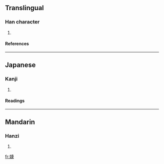 ==Translingual==
===Han character===
{{Han char|rn=38|rad=女|as=11|sn=14|four=4043<sub>2</sub>|canj=女戈中水 (VILE)}}
# {{defn|Han|sort=女11}}
====References====
{{Han ref|kx=0269.320|dkj=06650|dj=0537.210|hdz=21078.040|uh=5ADD|ud=23261|bh=E179|bd=57721}}
----
==Japanese==

===Kanji===
{{ja-kanji|grade=|rs=女11}}
# {{defn|Japanese}} 
====Readings====
{{ja-readings|on=[[こう]] (kō)|kun=}}





----
==Mandarin==
===Hanzi===
{{cmn-hanzi|pin=[[kāng]] (kang1)|wg=k'ang<sup>1</sup>}}
# {{defn|Mandarin}}

[[fr:嫝]]